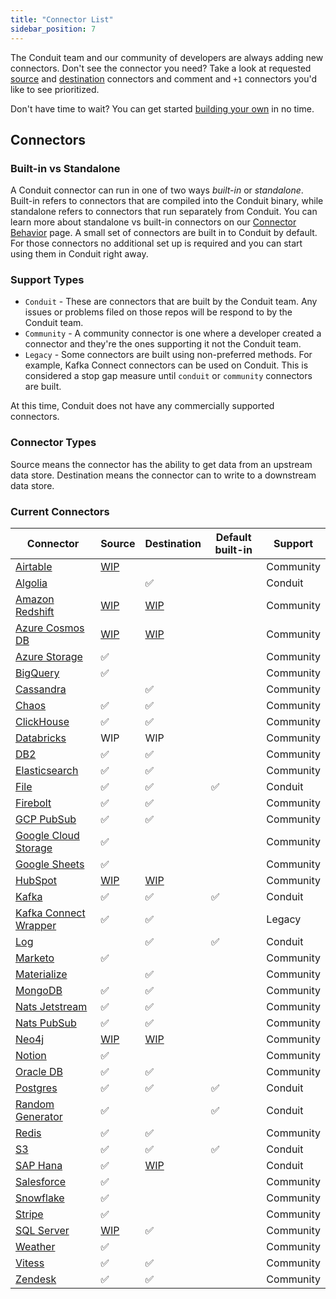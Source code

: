```yaml
---
title: "Connector List"
sidebar_position: 7
---
```


The Conduit team and our community of developers are always adding new connectors. Don't see the connector you need? Take a look at requested [source](https://github.com/ConduitIO/conduit/issues?q=is%3Aissue+label%3Aconnector%3Asource+is%3Aopen)
and [destination](https://github.com/ConduitIO/conduit/issues?q=is%3Aissue+label%3Aconnector%3Adestination+is%3Aopen) connectors and comment and `+1` connectors you'd like to see prioritized.

Don't have time to wait? You can get started [building your own](/docs/connectors/building) in no time.

## Connectors

### Built-in vs Standalone
A Conduit connector can run in one of two ways _built-in_ or _standalone_. Built-in refers to connectors that are compiled into the Conduit binary, while standalone refers to connectors that run separately from Conduit.
You can learn more about standalone vs built-in connectors on our [Connector Behavior](/docs/connectors/behavior) page. A small set of connectors are built in to Conduit by default.
For those connectors no additional set up is required and you can start using them in Conduit right away.

### Support Types

- `Conduit` - These are connectors that are built by the Conduit team. Any issues or problems filed on those repos will be
  respond to by the Conduit team.
- `Community` - A community connector is one where a developer created a connector and they're the ones supporting it
  not the Conduit team.
- `Legacy` - Some connectors are built using non-preferred methods. For example, Kafka Connect connectors can be used
  on Conduit. This is considered a stop gap measure until `conduit` or `community` connectors are built.

At this time, Conduit does not have any commercially supported connectors.

### Connector Types

Source means the connector has the ability to get data from an upstream data store. Destination means the connector can
to write to a downstream data store.

### Current Connectors

| Connector | Source | Destination | Default built-in | Support |
|-----------|-------|----| ----------| -------------|
| [Airtable](https://github.com/conduitio-labs/conduit-connector-airtable) | [WIP](https://github.com/conduitio-labs/conduit-connector-airtable/pull/5) | | | Community |
| [Algolia](https://github.com/conduitio-labs/conduit-connector-algolia) | |✅ | | Conduit |
| [Amazon Redshift](https://github.com/conduitio-labs/conduit-connector-redshift) | [WIP](https://github.com/conduitio-labs/conduit-connector-redshift/pull/18) | [WIP](https://github.com/conduitio-labs/conduit-connector-redshift/pull/17) | | Community |
| [Azure Cosmos DB](https://github.com/conduitio-labs/conduit-connector-cosmos-nosql) |[WIP](https://github.com/conduitio-labs/conduit-connector-cosmos-nosql/tree/source) | [WIP](https://github.com/conduitio-labs/conduit-connector-cosmos-nosql/tree/destination) | | Community |
| [Azure Storage](https://github.com/conduitio-labs/conduit-connector-azure-storage) |✅ | | | Community |
| [BigQuery](https://github.com/conduitio-labs/conduit-connector-bigquery) |✅ | | | Community |
| [Cassandra](https://github.com/conduitio-labs/conduit-connector-cassandra) ||✅| | Community|
| [Chaos](https://github.com/conduitio-labs/conduit-connector-chaos) |✅|✅| | Community|
| [ClickHouse](https://github.com/conduitio-labs/conduit-connector-clickhouse) |✅|✅| | Community|
| [Databricks](https://github.com/conduitio-labs/conduit-connector-databricks) |WIP|WIP| | Community|
| [DB2](https://github.com/conduitio-labs/conduit-connector-db2) |✅|✅| | Community |
| [Elasticsearch](https://github.com/conduitio-labs/conduit-connector-elasticsearch) |✅ |✅ | | Community |
| [File](https://github.com/ConduitIO/conduit-connector-file) |✅ |✅ | ✅ | Conduit |
| [Firebolt](https://github.com/conduitio-labs/conduit-connector-firebolt) |✅ |✅| | Community |
| [GCP PubSub](https://github.com/conduitio-labs/conduit-connector-gcp-pubsub) |✅ |✅| | Community |
| [Google Cloud Storage](https://github.com/conduitio-labs/conduit-connector-google-cloudstorage) |✅ | | | Community |
| [Google Sheets](https://github.com/conduitio-labs/conduit-connector-google-sheets) |✅ | | | Community |
| [HubSpot](https://github.com/conduitio-labs/conduit-connector-hubspot) | [WIP](https://github.com/conduitio-labs/conduit-connector-hubspot/pull/20) | [WIP](https://github.com/conduitio-labs/conduit-connector-hubspot/pull/21) | | Community |
| [Kafka](https://github.com/ConduitIO/conduit-connector-kafka) |✅ |✅ | ✅ | Conduit |
| [Kafka Connect Wrapper](https://github.com/ConduitIO/conduit-kafka-connect-wrapper) | ✅ | ✅ | | Legacy |
| [Log](https://github.com/ConduitIO/conduit-connector-log) | | ✅ | ✅ | Conduit |
| [Marketo](https://github.com/conduitio-labs/conduit-connector-marketo) |✅ | | | Community |
| [Materialize](https://github.com/conduitio-labs/conduit-connector-materialize) | |✅ | | Community |
| [MongoDB](https://github.com/conduitio-labs/conduit-connector-mongo) |✅ |✅ | | Community |
| [Nats Jetstream](https://github.com/conduitio-labs/conduit-connector-nats-jetstream) |✅ |✅ | | Community |
| [Nats PubSub](https://github.com/conduitio-labs/conduit-connector-nats-pubsub) |✅|✅ | | Community |
| [Neo4j](https://github.com/conduitio-labs/conduit-connector-neo4j) | [WIP](https://github.com/conduitio-labs/conduit-connector-neo4j/pull/25)| [WIP](https://github.com/conduitio-labs/conduit-connector-neo4j/pull/24) | | Community |
| [Notion](https://github.com/conduitio-labs/conduit-connector-notion) | ✅ |  | | Community |
| [Oracle DB](https://github.com/conduitio-labs/conduit-connector-oracle) |✅|✅| | Community |
| [Postgres](https://github.com/ConduitIO/conduit-connector-postgres)   |✅ |✅ | ✅ | Conduit |
| [Random Generator](https://github.com/ConduitIO/conduit-connector-generator) |✅ | | ✅ | Conduit |
| [Redis](https://github.com/conduitio-labs/conduit-connector-redis) |✅|✅ | | Community |
| [S3](https://github.com/ConduitIO/conduit-connector-s3) |✅ |✅ | ✅ | Conduit |
| [SAP Hana](https://github.com/conduitio-labs/conduit-connector-sap-hana) |✅ | [WIP](https://github.com/conduitio-labs/conduit-connector-sap-hana/pull/18) | | Conduit |
| [Salesforce](https://github.com/conduitio-labs/conduit-connector-salesforce) | ✅ | | | Community |
| [Snowflake](https://github.com/conduitio-labs/conduit-connector-snowflake) |✅ | | | Community |
| [Stripe](https://github.com/conduitio-labs/conduit-connector-stripe) |✅ | | | Community |
| [SQL Server](https://github.com/conduitio-labs/conduit-connector-sql-server)| [WIP](https://github.com/conduitio-labs/conduit-connector-sql-server/pull/18) |✅ | | Community |
| [Weather](https://github.com/conduitio-labs/conduit-connector-weather) |✅ | | | Community |
| [Vitess](https://github.com/conduitio-labs/conduit-connector-vitess) |✅ |✅ | | Community |
| [Zendesk](https://github.com/conduitio-labs/conduit-connector-zendesk) |✅ |✅| | Community |

